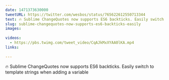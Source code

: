 ```yaml
---
date: 1471373630000
tweetURL: https://twitter.com/wesbos/status/765622612550713344
text: 🔥 Sublime ChangeQuotes now supports ES6 backticks. Easily switch to template strings when adding a variable 
slug: sublime-changequotes-now-supports-es6-backticks-easily
images:
  
videos:
  - https://pbs.twimg.com/tweet_video/CqAJkMxXYAA0lKA.mp4
links:
  
---
```

🔥 Sublime ChangeQuotes now supports ES6 backticks. Easily switch to template strings when adding a variable
